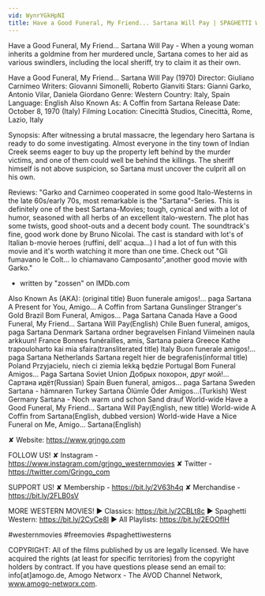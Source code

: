 ```yaml
---
vid: WynrYGkHpNI
title: Have a Good Funeral, My Friend... Sartana Will Pay | SPAGHETTI WESTERN | Cowboy Movie
---
```


Have a Good Funeral, My Friend... Sartana Will Pay - When a young woman inherits a goldmine from her murdered uncle, Sartana comes to her aid as various swindlers, including the local sheriff, try to claim it as their own.

Have a Good Funeral, My Friend... Sartana Will Pay (1970)
Director: Giuliano Carnimeo
Writers: Giovanni Simonelli, Roberto Gianviti
Stars: Gianni Garko, Antonio Vilar, Daniela Giordano
Genre: Western
Country: Italy, Spain
Language: English
Also Known As: A Coffin from Sartana
Release Date: October 8, 1970 (Italy)
Filming Location: Cinecittà Studios, Cinecittà, Rome, Lazio, Italy

Synopsis:
After witnessing a brutal massacre, the legendary hero Sartana is ready to do some investigating. Almost everyone in the tiny town of Indian Creek seems eager to buy up the property left behind by the murder victims, and one of them could well be behind the killings. The sheriff himself is not above suspicion, so Sartana must uncover the culprit all on his own.

Reviews:
"Garko and Carnimeo cooperated in some good Italo-Westerns in the late 60s/early 70s, most remarkable is the "Sartana"-Series. This is definitely one of the best Sartana-Movies; tough, cynical and with a lot of humor, seasoned with all herbs of an excellent italo-western. The plot has some twists, good shoot-outs and a decent body count. The soundtrack's fine, good work done by Bruno Nicolai. The cast is standard with lot's of Italian b-movie heroes (ruffini, dell' acqua...) I had a lot of fun with this movie and it's worth watching it more than one time. Check out "Gli fumavano le Colt... lo chiamavano Camposanto",another good movie with Garko."
- written by "zossen" on IMDb.com

Also Known As (AKA):
(original title) Buon funerale amigos!... paga Sartana
A Present for You, Amigo... A Coffin from Sartana
Gunslinger
Stranger's Gold
Brazil Bom Funeral, Amigos... Paga Sartana
Canada Have a Good Funeral, My Friend... Sartana Will Pay(English)
Chile Buen funeral, amigos, paga Sartana
Denmark Sartana ordner begravelsen
Finland Viimeinen naula arkkuun!
France Bonnes funérailles, amis, Sartana paiera
Greece Kathe trapouloharto kai mia sfaira(transliterated title)
Italy Buon funerale amigos!... paga Sartana
Netherlands Sartana regelt hier de begrafenis(informal title)
Poland Przyjacielu, niech ci ziemia lekką będzie
Portugal Bom Funeral Amigos... Paga Sartana
Soviet Union Добрых похорон, друг мой!... Сартана идёт(Russian)
Spain Buen funeral, amigos... paga Sartana
Sweden Sartana - hämnaren
Turkey Sartana Ölümle Öder Amigos...(Turkish)
West Germany Sartana - Noch warm und schon Sand drauf
World-wide Have a Good Funeral, My Friend... Sartana Will Pay(English, new title)
World-wide A Coffin from Sartana(English, dubbed version)
World-wide Have a Nice Funeral on Me, Amigo... Sartana(English)

✘ Website: https://www.grjngo.com

FOLLOW US!
✘ Instagram - https://www.instagram.com/grjngo_westernmovies
✘ Twitter - https://twitter.com/Grjngo_com

SUPPORT US!
✘ Membership - https://bit.ly/2V63h4q
✘ Merchandise - https://bit.ly/2FLB0sV

MORE WESTERN MOVIES! 
► Classics: https://bit.ly/2CBLt8c 
► Spaghetti Western: https://bit.ly/2CyCe8I 
► All Playlists: https://bit.ly/2EOOfIH 

#westernmovies #freemovies #spaghettiwesterns

COPYRIGHT: All of the films published by us are legally licensed. We have acquired the rights (at least for specific territories) from the copyright holders by contract. If you have questions please send an email to: info[at]amogo.de, Amogo Networx - The AVOD Channel Network, www.amogo-networx.com.